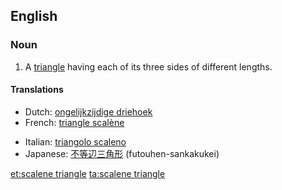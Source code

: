 ==English==

===Noun===
{{en-noun|head=[[scalene]] [[triangle]]}}

# {{context|geometry|lang=en}} A [[triangle]] having each of its three sides of different lengths.

====Translations====
{{trans-top|triangle having each of its three sides of different lengths}}
* Dutch: [[ongelijkzijdige driehoek]]
* French: [[triangle scalène]] {{g|f}}
{{trans-mid}}
* Italian: [[triangolo scaleno]] {{g|m}}
* Japanese: [[不等辺三角形]] (futouhen-sankakukei)
{{trans-bottom}}

[[et:scalene triangle]]
[[ta:scalene triangle]]